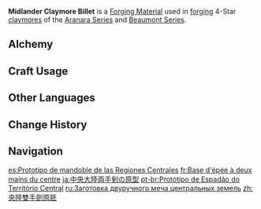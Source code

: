 {{Item Infobox
|id           = 101113
|title        = Mid&shy;lan&shy;der Clay&shy;more Bil&shy;let
|image        = Item Midlander Claymore Billet.png
|type         = Materials
|group        = Midlander Billets
|group2       = Billets
|group3       = Forging Materials
|invCategory  = Materials
|quality      = 4
|description  = Weapon forging material. Can be used to forge 4-star claymores.<br>Philosophers believe that there are four purposes behind earthly things. The purpose of these billets is to become a weapon worthy of accompanying a hero.
|source1      = [[Sumeru]] and [[Fontaine]] [[Trounce Domain]] Challenge Reward
|source2      = [[Converting]] other billet types
|source3      = [[Midlander Billet Trove]]
|source4      = Reward from Level 14 [[Vanarana's Favor]]
|source5      = Reward from Level 14 [[Fountain of Lucine's Accolades]]
|source6      = Found in {{Location|Faded Castle}}
}}
'''Midlander Claymore Billet''' is a [[Forging Material]] used in [[forging]] 4-Star [[claymores]] of the [[Aranara Series]] and [[Beaumont Series]].

==Alchemy==
{{Recipe
|type = Converting
|Northlander Claymore Billet = 1
|Dream Solvent = 2
|sort = Northlander Claymore Billet;Dream Solvent
}}
{{Recipe
|type = Converting
|Borderland Claymore Billet = 1
|Dream Solvent = 2
|sort = Borderland Claymore Billet;Dream Solvent
}}

==Craft Usage==
{{Craft Usage}}

==Other Languages==
{{Other Languages
|en      = Midlander Claymore Billet
|zhs     = 央陆双手剑原胚
|zhs_rm  = Yānglù Shuāngshǒu-jiàn Yuánpēi
|zht     = 央陸雙手劍原胚
|zht_rm  = Yānglù Shuāngshǒu-jiàn Yuánpēi
|zh_tl   = 
|ja      = 中央大陸両手剣の原型
|ja_rm   = Chuuou Tairiku Ryoute Ken no Genkei
|ja_tl   = Center Continent Two Handed Sword Prototype
|ko      = 중앙 대륙의 양손검 원형
|ko_rm   = Jung'ang Daeryuk-ui Yangsongeom Wonhyeong
|ko_tl   = Middleland's Double-Handed Sword Prototype
|es      = Prototipo de mandoble de las Regiones Centrales
|es_tl   = Prototype Greatsword of the Central Regions
|fr      = Base d'épée à deux mains du centre
|fr_tl   = {{Lex|Claymore|fr}} Base from the Center
|ru      = Заготовка двуручного меча центральных земель
|ru_tl   = Central Lands Two-Handed Sword Billet
|th      = Midlander Claymore Billet
|vi      = Phôi Trọng Kiếm Trung Địa
|vi_tl   = 
|de      = Unbearbeiteter Zweihänder des Kernlands
|de_tl   = Unprocessed Two-Handed Sword of the Heartland
|id      = Midlander Claymore Billet
|pt      = Protótipo de Espadão do Território Central
|pt_tl   = 
|tr      = Orta Diyar Çift Elli Kılıç Prototipi
|tr_tl   = Midland's Two-Handed Sword Prototype
|it      = Billetta della Claymore delle terre centrali
|it_tl   = Claymore Billet of the Central Lands
}}

==Change History==
{{Change History|3.0}}

==Navigation==
{{Material Navbox|type=Crafting Materials}}

[[es:Prototipo de mandoble de las Regiones Centrales]]
[[fr:Base d'épée à deux mains du centre]]
[[ja:中央大陸両手剣の原型]]
[[pt-br:Protótipo de Espadão do Território Central]]
[[ru:Заготовка двуручного меча центральных земель]]
[[zh:央陸雙手劍原胚]]